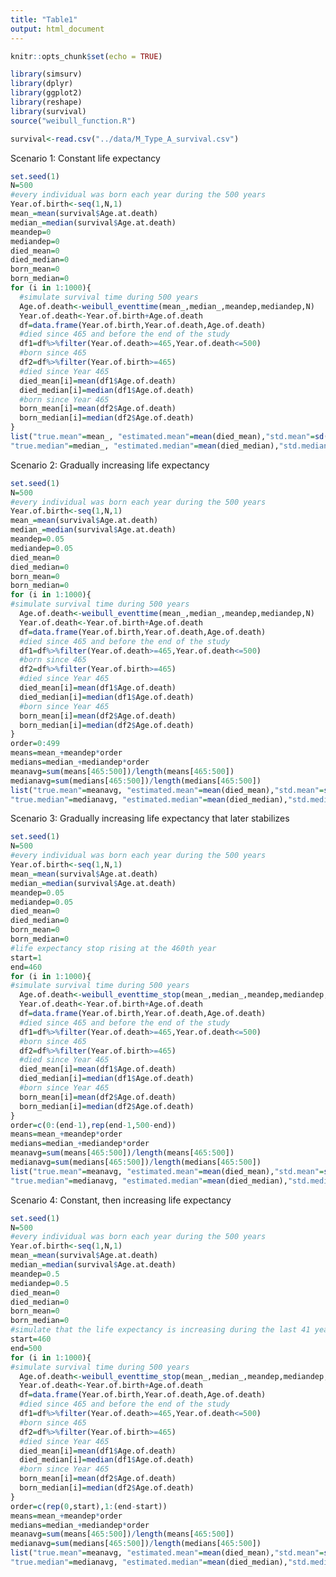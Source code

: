 ---
title: "Table1"
output: html_document
---

```{r setup, include=FALSE}
knitr::opts_chunk$set(echo = TRUE)
```

```{r loadpackage,ehco=FALSE}
library(simsurv)
library(dplyr)
library(ggplot2)
library(reshape)
library(survival)
source("weibull_function.R")
```

```{r read data,include=FALSE}
survival<-read.csv("../data/M_Type_A_survival.csv")
```

Scenario 1: Constant life expectancy

```{r KM scenario1, echo=FALSE}
set.seed(1)
N=500
#every individual was born each year during the 500 years
Year.of.birth<-seq(1,N,1)
mean_=mean(survival$Age.at.death)
median_=median(survival$Age.at.death)
meandep=0
mediandep=0
died_mean=0
died_median=0
born_mean=0
born_median=0
for (i in 1:1000){
  #simulate survival time during 500 years
  Age.of.death<-weibull_eventtime(mean_,median_,meandep,mediandep,N)
  Year.of.death<-Year.of.birth+Age.of.death
  df=data.frame(Year.of.birth,Year.of.death,Age.of.death)
  #died since 465 and before the end of the study
  df1=df%>%filter(Year.of.death>=465,Year.of.death<=500)
  #born since 465
  df2=df%>%filter(Year.of.birth>=465)
  #died since Year 465 
  died_mean[i]=mean(df1$Age.of.death)
  died_median[i]=median(df1$Age.of.death)
  #born since Year 465
  born_mean[i]=mean(df2$Age.of.death)
  born_median[i]=median(df2$Age.of.death)
}
list("true.mean"=mean_, "estimated.mean"=mean(died_mean),"std.mean"=sd(died_mean),"naive.mean"=mean(born_mean),
"true.median"=median_, "estimated.median"=mean(died_median),"std.median"=sd(born_median),"naive.median"=mean(born_median))
```

Scenario 2: Gradually increasing life expectancy

```{r KM scenario2,echo=FALSE}
set.seed(1)
N=500
#every individual was born each year during the 500 years
Year.of.birth<-seq(1,N,1)
mean_=mean(survival$Age.at.death)
median_=median(survival$Age.at.death)
meandep=0.05
mediandep=0.05
died_mean=0
died_median=0
born_mean=0
born_median=0
for (i in 1:1000){
#simulate survival time during 500 years
  Age.of.death<-weibull_eventtime(mean_,median_,meandep,mediandep,N)
  Year.of.death<-Year.of.birth+Age.of.death
  df=data.frame(Year.of.birth,Year.of.death,Age.of.death)
  #died since 465 and before the end of the study
  df1=df%>%filter(Year.of.death>=465,Year.of.death<=500)
  #born since 465
  df2=df%>%filter(Year.of.birth>=465)
  #died since Year 465 
  died_mean[i]=mean(df1$Age.of.death)
  died_median[i]=median(df1$Age.of.death)
  #born since Year 465
  born_mean[i]=mean(df2$Age.of.death)
  born_median[i]=median(df2$Age.of.death)
}
order=0:499
means=mean_+meandep*order
medians=median_+mediandep*order
meanavg=sum(means[465:500])/length(means[465:500])
medianavg=sum(medians[465:500])/length(medians[465:500])
list("true.mean"=meanavg, "estimated.mean"=mean(died_mean),"std.mean"=sd(died_mean),"naive.mean"=mean(born_mean),
"true.median"=medianavg, "estimated.median"=mean(died_median),"std.median"=sd(born_median),"naive.median"=mean(born_median))
```

Scenario 3: Gradually increasing life expectancy that later stabilizes

```{r KM scenario3,echo=FALSE}
set.seed(1)
N=500
#every individual was born each year during the 500 years
Year.of.birth<-seq(1,N,1)
mean_=mean(survival$Age.at.death)
median_=median(survival$Age.at.death)
meandep=0.05
mediandep=0.05
died_mean=0
died_median=0
born_mean=0
born_median=0
#life expectancy stop rising at the 460th year
start=1
end=460
for (i in 1:1000){
#simulate survival time during 500 years
  Age.of.death<-weibull_eventtime_stop(mean_,median_,meandep,mediandep,N,start,end)
  Year.of.death<-Year.of.birth+Age.of.death
  df=data.frame(Year.of.birth,Year.of.death,Age.of.death)
  #died since 465 and before the end of the study
  df1=df%>%filter(Year.of.death>=465,Year.of.death<=500)
  #born since 465
  df2=df%>%filter(Year.of.birth>=465)
  #died since Year 465 
  died_mean[i]=mean(df1$Age.of.death)
  died_median[i]=median(df1$Age.of.death)
  #born since Year 465
  born_mean[i]=mean(df2$Age.of.death)
  born_median[i]=median(df2$Age.of.death)
}
order=c(0:(end-1),rep(end-1,500-end))
means=mean_+meandep*order
medians=median_+mediandep*order
meanavg=sum(means[465:500])/length(means[465:500])
medianavg=sum(medians[465:500])/length(medians[465:500])
list("true.mean"=meanavg, "estimated.mean"=mean(died_mean),"std.mean"=sd(died_mean),"naive.mean"=mean(born_mean),
"true.median"=medianavg, "estimated.median"=mean(died_median),"std.median"=sd(born_median),"naive.median"=mean(born_median))
```
Scenario 4: Constant, then increasing life expectancy

```{r KM scenario4,echo=FALSE}
set.seed(1)
N=500
#every individual was born each year during the 500 years
Year.of.birth<-seq(1,N,1)
mean_=mean(survival$Age.at.death)
median_=median(survival$Age.at.death)
meandep=0.5
mediandep=0.5
died_mean=0
died_median=0
born_mean=0
born_median=0
#simulate that the life expectancy is increasing during the last 41 years(1990-2010)
start=460
end=500
for (i in 1:1000){
#simulate survival time during 500 years
  Age.of.death<-weibull_eventtime_stop(mean_,median_,meandep,mediandep,N,start,end)
  Year.of.death<-Year.of.birth+Age.of.death
  df=data.frame(Year.of.birth,Year.of.death,Age.of.death)
  #died since 465 and before the end of the study
  df1=df%>%filter(Year.of.death>=465,Year.of.death<=500)
  #born since 465
  df2=df%>%filter(Year.of.birth>=465)
  #died since Year 465 
  died_mean[i]=mean(df1$Age.of.death)
  died_median[i]=median(df1$Age.of.death)
  #born since Year 465
  born_mean[i]=mean(df2$Age.of.death)
  born_median[i]=median(df2$Age.of.death)
}
order=c(rep(0,start),1:(end-start))
means=mean_+meandep*order
medians=median_+mediandep*order
meanavg=sum(means[465:500])/length(means[465:500])
medianavg=sum(medians[465:500])/length(medians[465:500])
list("true.mean"=meanavg, "estimated.mean"=mean(died_mean),"std.mean"=sd(died_mean),"naive.mean"=mean(born_mean),
"true.median"=medianavg, "estimated.median"=mean(died_median),"std.median"=sd(born_median),"naive.median"=mean(born_median))
```